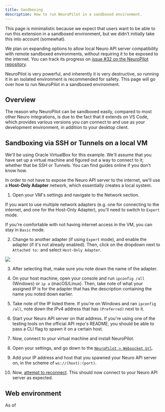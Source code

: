 ```yaml
---
title: Sandboxing
description: How to run NeuroPilot in a sandboxed environment.
---
```



<Aside>

This page is minimalistic because we expect that users want to be able to run this extension in a sandboxed environment, but we didn't initially take this into account (somewhat).

We plan on expanding options to allow local Neuro API server compatibility with remote sandboxed environments, without requiring it to be exposed to the internet.
You can track its progress on [issue #32 on the NeuroPilot repository](https://github.com/Pasu4/neuropilot/issues/32).

</Aside>

NeuroPilot is very powerful, and inherently it is very destructive, so running it in an isolated environment is recommended for safety. This page will go over how to run NeuroPilot in a sandboxed environment.

## Overview

The reason why NeuroPilot can be sandboxed easily, compared to most other Neuro integrations, is due to the fact that it extends on VS Code, which provides various versions you can connect to and use as your development environment, in addition to your desktop client.

## Sandboxing via SSH or Tunnels on a local VM

We'll be using Oracle VirtualBox for this example.
We'll assume that you have set up a virtual machine and figured out a way to connect to it; whether that be SSH or Tunnels.
You can find guides online if you don't know how.

In order to not have to expose the Neuro API server to the internet, we'll use a **Host-Only Adapter** network, which essentially creates a local system.

1. Open your VM's settings and navigate to the Network section.

<Aside type="tip">

If you want to use multiple network adapters (e.g. one for connecting to the internet, and one for the Host-Only Adapter), you'll need to switch to `Expert` mode.

If you're comfortable with not having internet access in the VM, you can stay in `Basic` mode.

</Aside>

2. Change to another adapter (if using `Expert` mode), and enable the adapter (if it's not already enabled). Then, click on the dropdown next to `Attached to:` and select `Host-Only Adapter`.

<img src="/neuropilot/guides/VirtualBox-Host-Only-Adapter.png" />

3. After selecting that, make sure you note down the name of the adapter.

4. On your host machine, open your console and run `ipconfig /all` (Windows) or `ip a` (macOS/Linux). Then, take note of what your assigned IP is for the adapter that has the description containing the name you noted down earlier.

5. Take note of the IP listed there. If you're on Windows and ran `ipconfig /all`, note down the IPv4 address that has `(Preferred)` next to it.

6. Start your Neuro API server on that address. If you're using one of the testing tools on the official API repo's README, you should be able to pass a CLI flag to spawn it on a certain host.

7. Now, connect to your virtual machine and install NeuroPilot.

8. Open your settings, and go down to the [`NeuroPilot > Websocket Url`](/neuropilot/reference/settings#websocket-url).

9. Add your IP address and host that you spawned your Neuro API server on, in the scheme of `ws://(host):(port)`.

10. Now, [attempt to reconnect](/neuropilot/reference/commands#reconnect). This should now connect to your Neuro API server as expected.

## Web environment

As of 
